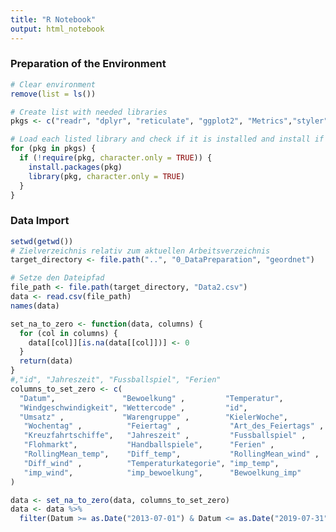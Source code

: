 ```yaml
---
title: "R Notebook"
output: html_notebook
---
```



### Preparation of the Environment ####
```r
# Clear environment
remove(list = ls())

# Create list with needed libraries
pkgs <- c("readr", "dplyr", "reticulate", "ggplot2", "Metrics","styler","tidyverse","rsample")

# Load each listed library and check if it is installed and install if necessary
for (pkg in pkgs) {
  if (!require(pkg, character.only = TRUE)) {
    install.packages(pkg)
    library(pkg, character.only = TRUE)
  }
}
```

### Data Import ####
```r


setwd(getwd())
# Zielverzeichnis relativ zum aktuellen Arbeitsverzeichnis
target_directory <- file.path("..", "0_DataPreparation", "geordnet")

# Setze den Dateipfad
file_path <- file.path(target_directory, "Data2.csv")
data <- read.csv(file_path)
names(data)

set_na_to_zero <- function(data, columns) {
  for (col in columns) {
    data[[col]][is.na(data[[col]])] <- 0
  }
  return(data)
}
#,"id", "Jahreszeit", "Fussballspiel", "Ferien"
columns_to_set_zero <- c(
  "Datum",               "Bewoelkung" ,         "Temperatur",
  "Windgeschwindigkeit", "Wettercode" ,         "id",
  "Umsatz" ,             "Warengruppe" ,        "KielerWoche",
   "Wochentag" ,          "Feiertag" ,           "Art_des_Feiertags" ,
   "Kreuzfahrtschiffe",   "Jahreszeit" ,         "Fussballspiel" ,
   "Flohmarkt",           "Handballspiele",      "Ferien" ,
   "RollingMean_temp",    "Diff_temp",           "RollingMean_wind" ,
   "Diff_wind" ,          "Temperaturkategorie", "imp_temp",
   "imp_wind",            "imp_bewoelkung",      "Bewoelkung_imp"
)

data <- set_na_to_zero(data, columns_to_set_zero)
data <- data %>%
  filter(Datum >= as.Date("2013-07-01") & Datum <= as.Date("2019-07-31"))



```

